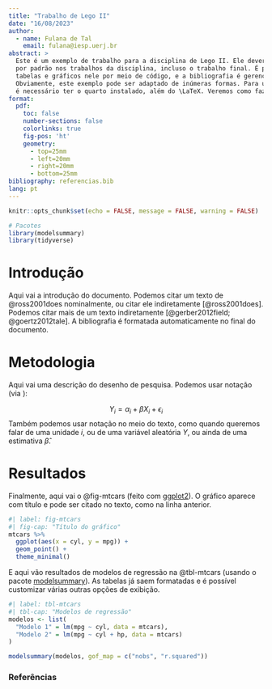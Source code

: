 ```yaml
---
title: "Trabalho de Lego II"
date: "16/08/2023"
author:
  - name: Fulana de Tal
    email: fulana@iesp.uerj.br
abstract: > 
  Este é um exemplo de trabalho para a disciplina de Lego II. Ele deverá ser usado
  por padrão nos trabalhos da disciplina, incluso o trabalho final. É possível inserir
  tabelas e gráficos nele por meio de código, e a bibliografia é gerenciada automaticamente.
  Obviamente, este exemplo pode ser adaptado de inúmeras formas. Para usar o template,
  é necessário ter o quarto instalado, além do \LaTeX. Veremos como fazer isso ao longo do curso.
format:
  pdf:
    toc: false
    number-sections: false
    colorlinks: true
    fig-pos: 'ht'
    geometry:
      - top=25mm
      - left=20mm
      - right=20mm
      - bottom=25mm
bibliography: referencias.bib
lang: pt
---
```


```r
knitr::opts_chunk$set(echo = FALSE, message = FALSE, warning = FALSE)

# Pacotes
library(modelsummary)
library(tidyverse)
```


# Introdução

Aqui vai a introdução do documento. Podemos citar um texto de @ross2001does nominalmente, ou citar ele indiretamente [@ross2001does]. Podemos citar mais de um texto indiretamente [@gerber2012field; @goertz2012tale]. A bibliografia é formatada automaticamente no final do documento.


# Metodologia

Aqui vai uma descrição do desenho de pesquisa. Podemos usar notação (via \LaTeX):

$$
Y_i = \alpha_i + \beta X_i + \epsilon_i
$$
Também podemos usar notação no meio do texto, como quando queremos falar de uma unidade $i$, ou de uma variável aleatória $Y$, ou ainda de uma estimativa $\hat{\beta}$.


# Resultados

Finalmente, aqui vai o @fig-mtcars (feito com [ggplot2](https://ggplot2.tidyverse.org/)). O gráfico aparece com título e pode ser citado no texto, como na linha anterior.

```r
#| label: fig-mtcars
#| fig-cap: "Título do gráfico"
mtcars %>%
  ggplot(aes(x = cyl, y = mpg)) +
  geom_point() +
  theme_minimal()
```


E aqui vão resultados de modelos de regressão na @tbl-mtcars (usando o pacote [modelsummary](https://vincentarelbundock.github.io/modelsummary/articles/modelsummary.html)). As tabelas já saem formatadas e é possível customizar várias outras opções de exibição.

```r
#| label: tbl-mtcars
#| tbl-cap: "Modelos de regressão"
modelos <- list(
  "Modelo 1" = lm(mpg ~ cyl, data = mtcars),
  "Modelo 2" = lm(mpg ~ cyl + hp, data = mtcars)
)

modelsummary(modelos, gof_map = c("nobs", "r.squared"))
```




### Referências

::: {#refs}
:::

